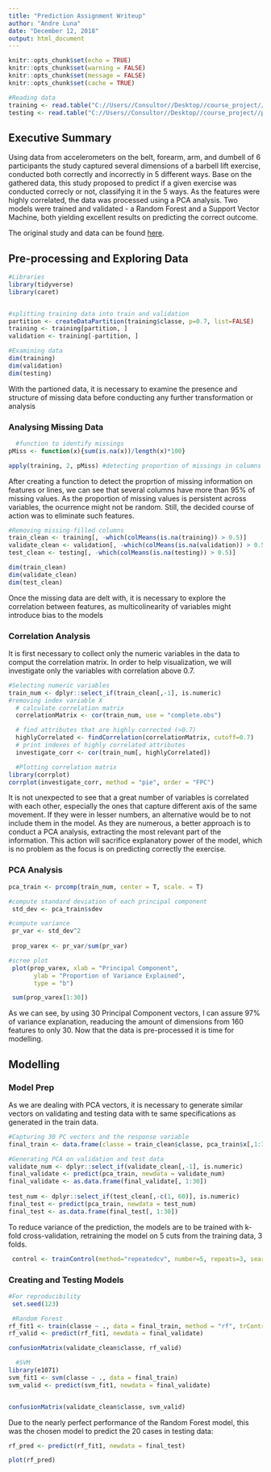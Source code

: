 ---
title: "Prediction Assignment Writeup"
author: "Andre Luna"
date: "December 12, 2018"
output: html_document
---

```{r setup, include=FALSE}
knitr::opts_chunk$set(echo = TRUE)
knitr::opts_chunk$set(warning = FALSE)
knitr::opts_chunk$set(message = FALSE)
knitr::opts_chunk$set(cache = TRUE)
```
```{r}
#Reading data
training <- read.table("C://Users//Consultor//Desktop//course_project//pml-training.csv", sep = ",", header = T, na.strings = c("", "NA", "#DIV/0!"))
testing <- read.table("C://Users//Consultor//Desktop//course_project//pml-testing.csv", sep = ",", header = T, na.strings = c("", "NA", "#DIV/0!")) 
```

## Executive Summary
Using data from accelerometers on the belt, forearm, arm, and dumbell of 6 participants the study captured several dimensions of a barbell lift exercise, conducted both correctly and incorrectly in 5 different ways. Base on the gathered data, this study proposed to predict if a given exercise was conducted correcly or not, classifying it in the 5 ways. As the features were highly correlated, the data was processed using a PCA analysis. Two models were trained and validated - a Random Forest and a Support Vector Machine, both yielding excellent results on predicting the correct outcome.

The original study and data can be found [here](http://groupware.les.inf.puc-rio.br/har).


## Pre-processing and Exploring Data
```{r, results = "hold"}
#Libraries
library(tidyverse)
library(caret)


#splitting training data into train and validation
partition <- createDataPartition(training$classe, p=0.7, list=FALSE)
training <- training[partition, ]
validation <- training[-partition, ]

#Examining data
dim(training)
dim(validation)
dim(testing)
```
  
With the partioned data, it is necessary to examine the presence and structure of missing data before conducting any further transformation or analysis

### Analysing Missing Data
```{r, results = FALSE}
  #function to identify missings
pMiss <- function(x){sum(is.na(x))/length(x)*100}

apply(training, 2, pMiss) #detecting proportion of missings in columns
```
  
After creating a function to detect the proprtion of missing information on features or lines, we can see that several columns have more than 95% of missing values. As the proportion of missing values is persistent across variables, the ocurrence might not be random. Still, the decided course of action was to eliminate such features.
  
  
```{r, results = "hold"}
#Removing missing-filled columns 
train_clean <- training[, -which(colMeans(is.na(training)) > 0.5)]
validate_clean <- validation[, -which(colMeans(is.na(validation)) > 0.5)]
test_clean <- testing[, -which(colMeans(is.na(testing)) > 0.5)]

dim(train_clean)
dim(validate_clean)
dim(test_clean)
```

Once the missing data are delt with, it is necessary to explore the correlation between features, as multicolinearity of variables might introduce bias to the models
  
### Correlation Analysis
It is first necessary to collect only the numeric variables in the data to comput the correlation matrix. In order to help visualization, we will investigate only the variables with correlation above 0.7.

```{r}
#Selecting numeric variables
train_num <- dplyr::select_if(train_clean[,-1], is.numeric)
#removing index variable X
  # calculate correlation matrix
  correlationMatrix <- cor(train_num, use = "complete.obs") 

  # find attributes that are highly corrected (>0.7)
  highlyCorrelated <- findCorrelation(correlationMatrix, cutoff=0.7)
  # print indexes of highly correlated attributes
  investigate_corr <- cor(train_num[, highlyCorrelated])

  #Plotting correlation matrix
library(corrplot)
corrplot(investigate_corr, method = "pie", order = "FPC")
```
  
  It is not unexpected to see that a great number of variables is correlated with each other, especially the ones that capture different axis of the same movement. If they were in lesser numbers, an alternative would be to not include them in the model. As they are numerous, a better approach is to conduct a PCA analysis, extracting the most relevant part of the information. This action will sacrifice explanatory power of the model, which is no problem as the focus is on predicting correctly the exercise.
  
### PCA Analysis 
```{r}
pca_train <- prcomp(train_num, center = T, scale. = T)

#compute standard deviation of each principal component
 std_dev <- pca_train$sdev

#compute variance
 pr_var <- std_dev^2
 
 prop_varex <- pr_var/sum(pr_var)

#scree plot
 plot(prop_varex, xlab = "Principal Component",
       ylab = "Proportion of Variance Explained",
       type = "b")

 sum(prop_varex[1:30])
```
  
  As we can see, by using 30 Principal Component vectors, I can assure 97% of variance explanation, readucing the amount of dimensions from 160 features to only 30. Now that the data is pre-processed it is time for modelling.
  
## Modelling
### Model Prep
As we are dealing with PCA vectors, it is necessary to generate similar vectors on validating and testing data with te same specifications as generated in the train data.

```{r}
#Capturing 30 PC vectors and the response variable
final_train <- data.frame(classe = train_clean$classe, pca_train$x[,1:30])

#Generating PCA on validation and test data
validate_num <- dplyr::select_if(validate_clean[,-1], is.numeric)
final_validate <- predict(pca_train, newdata = validate_num) 
final_validate <- as.data.frame(final_validate[, 1:30])
 
test_num <- dplyr::select_if(test_clean[,-c(1, 60)], is.numeric)
final_test <- predict(pca_train, newdata = test_num) 
final_test <- as.data.frame(final_test[, 1:30])
```
  
  To reduce variance of the prediction, the models are to be trained with k-fold cross-validation, retraining the model on 5 cuts from the training data, 3 folds.
  
```{r}
 control <- trainControl(method="repeatedcv", number=5, repeats=3, search="random")
```
  
### Creating and Testing Models
```{r, cache = T}
#For reproducibility
 set.seed(123)

 #Random Forest
rf_fit1 <- train(classe ~ ., data = final_train, method = "rf", trControl =control)
rf_valid <- predict(rf_fit1, newdata = final_validate)

confusionMatrix(validate_clean$classe, rf_valid)

  #SVM
library(e1071)
svm_fit1 <- svm(classe ~ ., data = final_train)
svm_valid <- predict(svm_fit1, newdata = final_validate)


confusionMatrix(validate_clean$classe, svm_valid)
```

Due to the nearly perfect performance of the Random Forest model, this was the chosen model to predict the 20 cases in testing data:

```{r}
rf_pred <- predict(rf_fit1, newdata = final_test)

plot(rf_pred)
```
